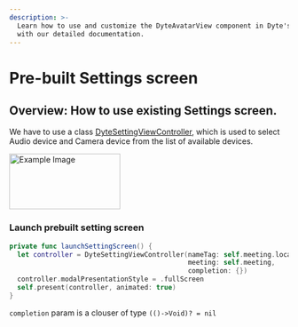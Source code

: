 ```yaml
---
description: >-
  Learn how to use and customize the DyteAvatarView component in Dyte's iOS UiKit
  with our detailed documentation.
---
```


# Pre-built Settings screen

## Overview: How to use existing Settings screen.

We have to use a class [DyteSettingViewController](/ios/components/dyte-settings), which is used to select Audio device and Camera device
from the list of available devices.

<img
  src="/static/ios/ios_settings.jpg"
  alt="Example Image"
  width="200"
  height="100"
/>

### Launch prebuilt setting screen

```swift
private func launchSettingScreen() {
  let controller = DyteSettingViewController(nameTag: self.meeting.localUser.name,
                                             meeting: self.meeting,
                                             completion: {})
  controller.modalPresentationStyle = .fullScreen
  self.present(controller, animated: true)
}
```

`completion` param is a clouser of type `(()->Void)? = nil`

<head>
  <title>iOS DyteAvatarView</title>
</head>

